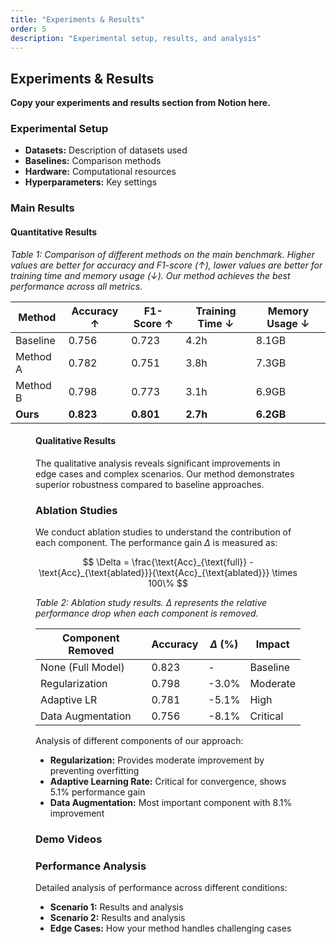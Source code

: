 ```yaml
---
title: "Experiments & Results"
order: 5
description: "Experimental setup, results, and analysis"
---
```



## Experiments & Results

**Copy your experiments and results section from Notion here.**

### Experimental Setup

- **Datasets:** Description of datasets used
- **Baselines:** Comparison methods
- **Hardware:** Computational resources
- **Hyperparameters:** Key settings

### Main Results

#### Quantitative Results

*Table 1: Comparison of different methods on the main benchmark. Higher values are better for accuracy and F1-score (↑), lower values are better for training time and memory usage (↓). Our method achieves the best performance across all metrics.*

| Method | Accuracy ↑ | F1-Score ↑ | Training Time ↓ | Memory Usage ↓ |
|--------|-----------|-----------|----------------|----------------|
| Baseline | 0.756 | 0.723 | 4.2h | 8.1GB |
| Method A | 0.782 | 0.751 | 3.8h | 7.3GB |
| Method B | 0.798 | 0.773 | 3.1h | 6.9GB |
| **Ours** | **0.823** | **0.801** | **2.7h** | **6.2GB** |

<Figure 
  src="/src/assets/images/train-loss.svg" 
  caption="Figure 4: Training loss curves comparing different optimization strategies"
  alt="Training loss comparison"
/>

#### Qualitative Results

The qualitative analysis reveals significant improvements in edge cases and complex scenarios. Our method demonstrates superior robustness compared to baseline approaches.

### Ablation Studies

We conduct ablation studies to understand the contribution of each component. The performance gain $\Delta$ is measured as:

$$
\Delta = \frac{\text{Acc}_{\text{full}} - \text{Acc}_{\text{ablated}}}{\text{Acc}_{\text{ablated}}} \times 100\%
$$

*Table 2: Ablation study results. $\Delta$ represents the relative performance drop when each component is removed.*

| Component Removed | Accuracy | $\Delta$ (%) | Impact |
|------------------|----------|-------------|---------|
| None (Full Model) | 0.823 | - | Baseline |
| Regularization | 0.798 | -3.0% | Moderate |
| Adaptive LR | 0.781 | -5.1% | High |
| Data Augmentation | 0.756 | -8.1% | Critical |

Analysis of different components of our approach:

- **Regularization:** Provides moderate improvement by preventing overfitting
- **Adaptive Learning Rate:** Critical for convergence, shows $5.1\%$ performance gain
- **Data Augmentation:** Most important component with $8.1\%$ improvement

### Demo Videos

<YouTubePlayer 
  videoId="9bZkp7q19f0" 
  caption="Demo 1: Experimental results on benchmark dataset"
  autoplay={false}
/>

<YouTubePlayer 
  videoId="jNQXAC9IVRw" 
  caption="Demo 2: Comparison with baseline methods"
  autoplay={false}
/>

### Performance Analysis

Detailed analysis of performance across different conditions:

- **Scenario 1:** Results and analysis
- **Scenario 2:** Results and analysis
- **Edge Cases:** How your method handles challenging cases